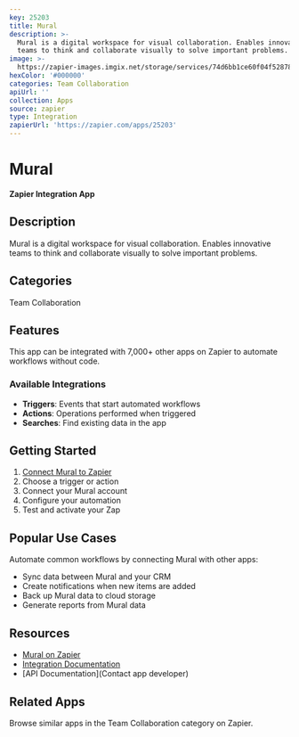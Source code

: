 ```yaml
---
key: 25203
title: Mural
description: >-
  Mural is a digital workspace for visual collaboration. Enables innovative
  teams to think and collaborate visually to solve important problems.
image: >-
  https://zapier-images.imgix.net/storage/services/74d6bb1ce60f04f52878d6e6278e1903.png?auto=format%2Ccompress&ixlib=python-3.0.0&q=50
hexColor: '#000000'
categories: Team Collaboration
apiUrl: ''
collection: Apps
source: zapier
type: Integration
zapierUrl: 'https://zapier.com/apps/25203'
---
```

# Mural

**Zapier Integration App**

## Description

Mural is a digital workspace for visual collaboration. Enables innovative teams to think and collaborate visually to solve important problems.

## Categories

Team Collaboration

## Features

This app can be integrated with 7,000+ other apps on Zapier to automate workflows without code.

### Available Integrations

- **Triggers**: Events that start automated workflows
- **Actions**: Operations performed when triggered
- **Searches**: Find existing data in the app

## Getting Started

1. [Connect Mural to Zapier](https://zapier.com/apps/25203)
2. Choose a trigger or action
3. Connect your Mural account
4. Configure your automation
5. Test and activate your Zap

## Popular Use Cases

Automate common workflows by connecting Mural with other apps:

- Sync data between Mural and your CRM
- Create notifications when new items are added
- Back up Mural data to cloud storage
- Generate reports from Mural data

## Resources

- [Mural on Zapier](https://zapier.com/apps/25203)
- [Integration Documentation](https://zapier.com/apps/25203/integrations)
- [API Documentation](Contact app developer)

## Related Apps

Browse similar apps in the Team Collaboration category on Zapier.
